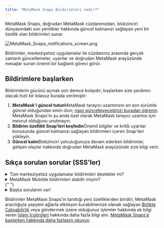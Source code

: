 ```yaml
---
title: "MetaMask Snaps Bildirimleri nedir?"
---
```


MetaMask Snaps, doğrudan MetaMask cüzdanınızdan, blokzinciri dünyasındaki son yenilikler hakkında güncel kalmanızı sağlayan yeni bir özellik olan bildirimleri sunar.

<div class="center-container">
  <div class="img-small">
    <img
      src={
        require("../../../../../img/i18n/legacy/MetaMask_Snaps_notifications_screen.png")
          .default
      }
      alt="MetaMask_Snaps_notifications_screen.png"
    />
  </div>
</div>

Bildirimler, merkeziyetsiz uygulamalar ile cüzdanınız arasında gerçek zamanlı güncellemeler, uyarılar ve doğrudan MetaMask arayüzünde mesajlar sunan önemli bir bağlantı görevi görür.

## Bildirimlere başlarken

Bildirimlerin gücünü açmak son derece kolaydır; başlarken size yardımcı olacak hızlı bir kılavuz burada verilmiştir:

1. **MetaMask'i güncel tutun**MetaMask tarayıcı uzantınızın en son sürümle güncel olduğundan emin olun; [nasıl güncelleyeceğinizi buradan öğrenin](/managing-my-wallet/using-metamask/how-to-update-the-version-of-metamask). MetaMask Snaps'in şu anda özel olarak MetaMask tarayıcı uzantısı için mevcut olduğunu unutmayın.
2. **Bildirim özellikli Snap'leri keşfedin**Önemli bilgiler ve kritik uyarılar konusunda güncel kalmanızı sağlayan bildirimleri içeren Snap'leri yükleyin.
3. **Güncel kalın**Blokzinciri yolculuğunuza devam ederken bildirimler, gelişen olaylar hakkında doğrudan MetaMask arayüzünde size bilgi verir.

## Sıkça sorulan sorular (SSS'ler)

<details>
<summary>Tüm merkeziyetsiz uygulamalar bildirimleri destekler mi?</summary>

<div>

MetaMask dahilinde doğrudan bildirimler için bir merkeziyetsiz uygulamanın indirebileceğiniz eşlik eden bir Snap geliştirmesi gerekir.

</div>
</details>

<details>
  <summary>MetaMask Mobilde bildirimleri alabilir miyim?</summary>
  <div>Şu anda, MetaMask Snaps sadece MetaMask Uzantısı için mevcuttur.</div>
</details>{" "}

<details>
  <summary>Başka sorularım var!</summary>
  <div>
    {" "}
    [MetaMask Snaps SSS sayfasına](/metamask-snaps/metamask-snaps-faq) bakın.{" "}
  </div>
</details>

Bildirimler MetaMask Snaps'in tanıttığı yeni özelliklerden biridiri; MetaMask aracılığıyla yepyeni ağlarla etkileşim kurabilmenize olanak sağlayan [Birlikte Çalışabilirlik](/metamask-snaps/what-are-interoperability-snaps) veya göndermek üzere olduğunuz işlemler hakkında ek bilgi veren [İşlem İçgörüleri](/metamask-snaps/what-are-security-snaps) hakkında daha fazla bilgi alın. [MetaMask Snaps'e başlarken hakkında daha fazlasını okuyun](/metamask-snaps/getting-started-with-metamask-snaps).
